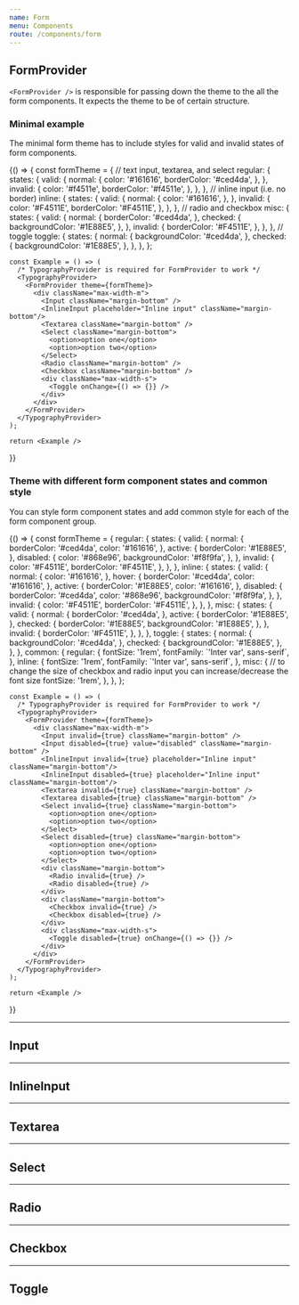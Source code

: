 ```yaml
---
name: Form
menu: Components
route: /components/form
---
```



## **FormProvider**

`<FormProvider />` is responsible for passing down the theme to the all the form components. It expects the theme to be of certain structure.


### **Minimal example**

The minimal form theme has to include styles for valid and invalid states of form components.

<Playground>
  {() => {
    const formTheme = {
      // text input, textarea, and select
      regular: {
        states: {
          valid: {
            normal: {
              color: '#161616',
              borderColor: '#ced4da',
            },
          },
          invalid: {
            color: '#f4511e',
            borderColor: '#f4511e',
          },
        },
      },
      // inline input (i.e. no border)
      inline: {
        states: {
          valid: {
            normal: {
              color: '#161616',
            },
          },
          invalid: {
            color: '#F4511E',
            borderColor: '#F4511E',
          },
        },
      },
      // radio and checkbox
      misc: {
        states: {
          valid: {
            normal: {
              borderColor: '#ced4da',
            },
            checked: {
              backgroundColor: '#1E88E5',
            },
          },
          invalid: {
            borderColor: '#F4511E',
          },
        },
      },
      // toggle
      toggle: {
        states: {
          normal: {
            backgroundColor: '#ced4da',
          },
          checked: {
            backgroundColor: '#1E88E5',
          },
        },
      },
    };

    const Example = () => (
      /* TypographyProvider is required for FormProvider to work */
      <TypographyProvider>
        <FormProvider theme={formTheme}>
          <div className="max-width-m">
            <Input className="margin-bottom" />
            <InlineInput placeholder="Inline input" className="margin-bottom"/>
            <Textarea className="margin-bottom" />
            <Select className="margin-bottom">
              <option>option one</option>
              <option>option two</option>
            </Select>
            <Radio className="margin-bottom" />
            <Checkbox className="margin-bottom" />
            <div className="max-width-s">
              <Toggle onChange={() => {}} />
            </div>
          </div>
        </FormProvider>
      </TypographyProvider>
    );

    return <Example />
  }}
</Playground>


### **Theme with different form component states and common style**

You can style form component states and add common style for each of the form component group.

<Playground>
  {() => {
    const formTheme = {
      regular: {
        states: {
          valid: {
            normal: {
              borderColor: '#ced4da',
              color: '#161616',
            },
            active: {
              borderColor: '#1E88E5',
            },
            disabled: {
              color: '#868e96',
              backgroundColor: '#f8f9fa',
            },
          },
          invalid: {
            color: '#F4511E',
            borderColor: '#F4511E',
          },
        },
      },
      inline: {
        states: {
          valid: {
            normal: {
              color: '#161616',
            },
            hover: {
              borderColor: '#ced4da',
              color: '#161616',
            },
            active: {
              borderColor: '#1E88E5',
              color: '#161616',
            },
            disabled: {
              borderColor: '#ced4da',
              color: '#868e96',
              backgroundColor: '#f8f9fa',
            },
          },
          invalid: {
            color: '#F4511E',
            borderColor: '#F4511E',
          },
        },
      },
      misc: {
        states: {
          valid: {
            normal: {
              borderColor: '#ced4da',
            },
            active: {
              borderColor: '#1E88E5',
            },
            checked: {
              borderColor: '#1E88E5',
              backgroundColor: '#1E88E5',
            },
          },
          invalid: {
            borderColor: '#F4511E',
          },
        },
      },
      toggle: {
        states: {
          normal: {
            backgroundColor: '#ced4da',
          },
          checked: {
            backgroundColor: '#1E88E5',
          },
        },
      },
      common: {
        regular: {
          fontSize: '1rem',
          fontFamily: `'Inter var', sans-serif`,
        },
        inline: {
          fontSize: '1rem',
          fontFamily: `'Inter var', sans-serif`,
        },
        misc: {
          // to change the size of checkbox and radio input you can increase/decrease the font size
          fontSize: '1rem',
        },
      },
    };

    const Example = () => (
      /* TypographyProvider is required for FormProvider to work */
      <TypographyProvider>
        <FormProvider theme={formTheme}>
          <div className="max-width-m">
            <Input invalid={true} className="margin-bottom" />
            <Input disabled={true} value="disabled" className="margin-bottom" />
            <InlineInput invalid={true} placeholder="Inline input" className="margin-bottom"/>
            <InlineInput disabled={true} placeholder="Inline input" className="margin-bottom"/>
            <Textarea invalid={true} className="margin-bottom" />
            <Textarea disabled={true} className="margin-bottom" />
            <Select invalid={true} className="margin-bottom">
              <option>option one</option>
              <option>option two</option>
            </Select>
            <Select disabled={true} className="margin-bottom">
              <option>option one</option>
              <option>option two</option>
            </Select>
            <div className="margin-bottom">
              <Radio invalid={true} />
              <Radio disabled={true} />
            </div>
            <div className="margin-bottom">
              <Checkbox invalid={true} />
              <Checkbox disabled={true} />
            </div>
            <div className="max-width-s">
              <Toggle disabled={true} onChange={() => {}} />
            </div>
          </div>
        </FormProvider>
      </TypographyProvider>
    );

    return <Example />
  }}
</Playground>



---



## **Input**

<Props of={Input} />



---



## **InlineInput**

<Props of={InlineInput} className="max-width-m" />



---



## **Textarea**

<Props of={Textarea} />



---



## **Select**

<Props of={Select} />



---



## **Radio**

<Props of={Radio} />



---



## **Checkbox**

<Props of={Checkbox} />



---



## **Toggle**

<Props of={Toggle} />


